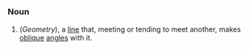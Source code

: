 =={{en}}==
===Noun===
# (''Geometry''), a [[line]] that, meeting or tending to meet another, makes [[oblique]] [[angles]] with it.